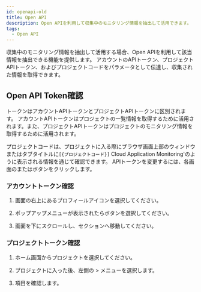 ```yaml
---
id: openapi-old
title: Open API
description: Open APIを利用して収集中のモニタリング情報を抽出して活用できます。
tags:
  - Open API
---
```


収集中のモニタリング情報を抽出して活用する場合、Open APIを利用して該当情報を抽出できる機能を提供します。 アカウントのAPIトークン、プロジェクトAPIトークン、およびプロジェクトコードをパラメータとして伝達し、収集された情報を取得できます。

## Open API Token確認

トークンはアカウントAPIトークンとプロジェクトAPIトークンに区別されます。 アカウントAPIトークンはプロジェクトの一覧情報を取得するために活用されます。また、プロジェクトAPIトークンはプロジェクトのモニタリング情報を取得するために活用されます。

プロジェクトコードは、プロジェクトに入る際にブラウザ画面上部のウィンドウまたはタブタイトルに`[{プロジェクトコード}]` Cloud Application Monitoring'のように表示される情報を通じて確認できます。 APIトークンを変更するには、各画面の<Cmdname sid="reissue" className="uitext" />または<Cmdname sid="reissue_token" className="uitext" />ボタンをクリックします。

### アカウントトークン確認

1. 画面の右上にあるプロフィールアイコンを選択してください。

2. ポップアップメニューが表示されたら<Cmdname sid="MNU07360" className="uitext" />ボタンを選択してください。

3. 画面を下にスクロールし、<Cmdname sid="api_token" className="uitext" />セクションへ移動してください。

### プロジェクトトークン確認

1. ホーム画面からプロジェクトを選択してください。 

2. プロジェクトに入った後、左側の<Cmdname sid="management" className="uitext" /> > <Cmdname sid="project_management" className="uitext" />メニューを選択します。

3. <Cmdname sid="api_token" className="uitext" />項目を確認します。

